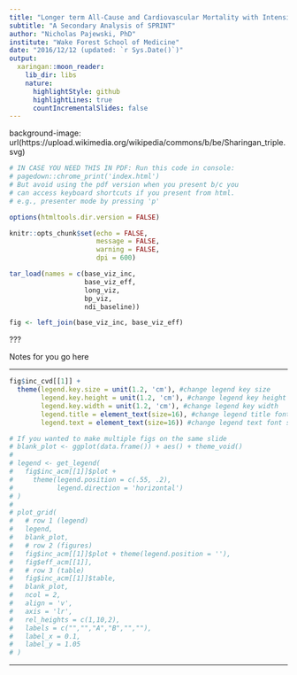 ```yaml
---
title: "Longer term All-Cause and Cardiovascular Mortality with Intensive Blood Pressure Control"
subtitle: "A Secondary Analysis of SPRINT"
author: "Nicholas Pajewski, PhD"
institute: "Wake Forest School of Medicine"
date: "2016/12/12 (updated: `r Sys.Date()`)"
output:
  xaringan::moon_reader:
    lib_dir: libs
    nature:
      highlightStyle: github
      highlightLines: true
      countIncrementalSlides: false
---
```


background-image: url(https://upload.wikimedia.org/wikipedia/commons/b/be/Sharingan_triple.svg)

```r

# IN CASE YOU NEED THIS IN PDF: Run this code in console:
# pagedown::chrome_print('index.html')
# But avoid using the pdf version when you present b/c you 
# can access keyboard shortcuts if you present from html.
# e.g., presenter mode by pressing 'p'

options(htmltools.dir.version = FALSE)

knitr::opts_chunk$set(echo = FALSE, 
                      message = FALSE,
                      warning = FALSE,
                      dpi = 600)

tar_load(names = c(base_viz_inc,
                   base_viz_eff,
                   long_viz,
                   bp_viz,
                   ndi_baseline))

fig <- left_join(base_viz_inc, base_viz_eff)

```

???

Notes for you go here

---


```r

fig$inc_cvd[[1]] + 
  theme(legend.key.size = unit(1.2, 'cm'), #change legend key size
        legend.key.height = unit(1.2, 'cm'), #change legend key height
        legend.key.width = unit(1.2, 'cm'), #change legend key width
        legend.title = element_text(size=16), #change legend title font size
        legend.text = element_text(size=16)) #change legend text font size

# If you wanted to make multiple figs on the same slide
# blank_plot <- ggplot(data.frame()) + aes() + theme_void()
# 
# legend <- get_legend(
#   fig$inc_acm[[1]]$plot + 
#     theme(legend.position = c(.55, .2),
#           legend.direction = 'horizontal')
# )
# 
# plot_grid(
#   # row 1 (legend)
#   legend, 
#   blank_plot,
#   # row 2 (figures)
#   fig$inc_acm[[1]]$plot + theme(legend.position = ''), 
#   fig$eff_acm[[1]],
#   # row 3 (table)
#   fig$inc_acm[[1]]$table, 
#   blank_plot,
#   ncol = 2,
#   align = 'v',
#   axis = 'lr',
#   rel_heights = c(1,10,2),
#   labels = c("","","A","B","",""),
#   label_x = 0.1,
#   label_y = 1.05
# )

```

---

